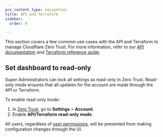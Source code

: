 ```yaml
---
pcx_content_type: navigation
title: API and Terraform
sidebar:
  order: 9

---
```



This section covers a few common use cases with the API and Terraform to manage Cloudflare Zero Trust. For more information, refer to our [API documentation](/api/) and [Terraform reference guide](https://registry.terraform.io/providers/cloudflare/cloudflare/latest/docs).

<DirectoryListing />

## Set dashboard to read-only

Super Administrators can lock all settings as read-only in Zero Trust. Read-only mode ensures that all updates for the account are made through the API or Terraform.

To enable read-only mode:

1. In [Zero Trust](https://one.dash.cloudflare.com/), go to **Settings** > **Account**.
2. Enable **API/Terraform read-only mode**.

All users, regardless of [user permissions](/cloudflare-one/roles-permissions/), will be prevented from making configuration changes through the UI.
